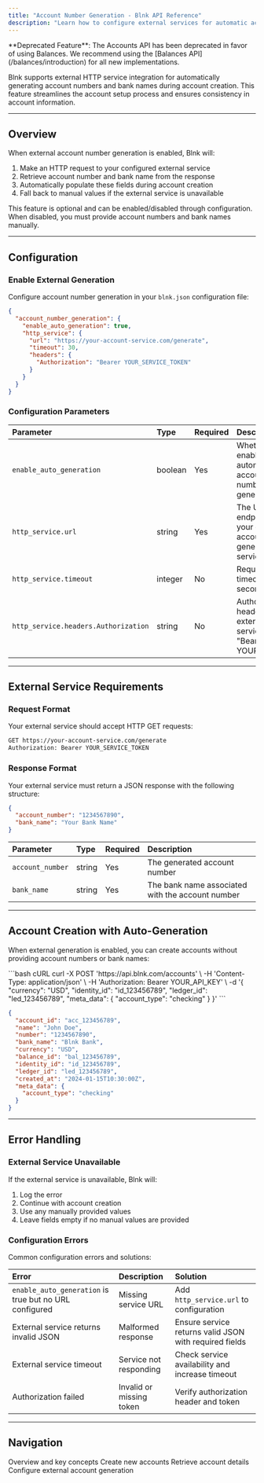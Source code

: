 ```yaml
---
title: "Account Number Generation - Blnk API Reference"
description: "Learn how to configure external services for automatic account number and bank name generation in Blnk with comprehensive setup guides and examples."
---
```



<Warning>
**Deprecated Feature**: The Accounts API has been deprecated in favor of using Balances. We recommend using the [Balances API](/balances/introduction) for all new implementations.
</Warning>

Blnk supports external HTTP service integration for automatically generating account numbers and bank names during account creation. This feature streamlines the account setup process and ensures consistency in account information.

---

## Overview

When external account number generation is enabled, Blnk will:

1. Make an HTTP request to your configured external service
2. Retrieve account number and bank name from the response
3. Automatically populate these fields during account creation
4. Fall back to manual values if the external service is unavailable

<Info>
This feature is optional and can be enabled/disabled through configuration. When disabled, you must provide account numbers and bank names manually.
</Info>

---

## Configuration

### Enable External Generation

Configure account number generation in your `blnk.json` configuration file:

```json
{
  "account_number_generation": {
    "enable_auto_generation": true,
    "http_service": {
      "url": "https://your-account-service.com/generate",
      "timeout": 30,
      "headers": {
        "Authorization": "Bearer YOUR_SERVICE_TOKEN"
      }
    }
  }
}
```

### Configuration Parameters

| Parameter | Type | Required | Description | Environment Variable |
|:----------|:-----|:---------|:------------|:---------------------|
| `enable_auto_generation` | boolean | Yes | Whether to enable automatic account number generation | `BLNK_ACCOUNT_NUMBER_GENERATION_ENABLE_AUTO_GENERATION` |
| `http_service.url` | string | Yes | The URL endpoint of your external account generation service | `BLNK_ACCOUNT_NUMBER_GENERATION_HTTP_SERVICE_URL` |
| `http_service.timeout` | integer | No | Request timeout in seconds | `BLNK_ACCOUNT_NUMBER_GENERATION_HTTP_SERVICE_TIMEOUT` |
| `http_service.headers.Authorization` | string | No | Authorization header for the external service (e.g., "Bearer YOUR_TOKEN") | `BLNK_ACCOUNT_NUMBER_GENERATION_HTTP_SERVICE_HEADERS_AUTHORIZATION` |

---

## External Service Requirements

### Request Format

Your external service should accept HTTP GET requests:

```bash
GET https://your-account-service.com/generate
Authorization: Bearer YOUR_SERVICE_TOKEN
```

### Response Format

Your external service must return a JSON response with the following structure:

```json
{
  "account_number": "1234567890",
  "bank_name": "Your Bank Name"
}
```

| Parameter | Type | Required | Description |
|:----------|:-----|:---------|:------------|
| `account_number` | string | Yes | The generated account number |
| `bank_name` | string | Yes | The bank name associated with the account number |

---

## Account Creation with Auto-Generation

When external generation is enabled, you can create accounts without providing account numbers or bank names:

<CodeGroup>
```bash cURL
curl -X POST 'https://api.blnk.com/accounts' \
  -H 'Content-Type: application/json' \
  -H 'Authorization: Bearer YOUR_API_KEY' \
  -d '{
    "currency": "USD",
    "identity_id": "id_123456789",
    "ledger_id": "led_123456789",
    "meta_data": {
      "account_type": "checking"
    }
  }'
```

```json Success
{
  "account_id": "acc_123456789",
  "name": "John Doe",
  "number": "1234567890",
  "bank_name": "Blnk Bank",
  "currency": "USD",
  "balance_id": "bal_123456789",
  "identity_id": "id_123456789",
  "ledger_id": "led_123456789",
  "created_at": "2024-01-15T10:30:00Z",
  "meta_data": {
    "account_type": "checking"
  }
}
```
</CodeGroup>

---

## Error Handling

### External Service Unavailable

If the external service is unavailable, Blnk will:

1. Log the error
2. Continue with account creation
3. Use any manually provided values
4. Leave fields empty if no manual values are provided

### Configuration Errors

Common configuration errors and solutions:

| Error | Description | Solution |
|:------|:------------|:---------|
| `enable_auto_generation` is true but no URL configured | Missing service URL | Add `http_service.url` to configuration |
| External service returns invalid JSON | Malformed response | Ensure service returns valid JSON with required fields |
| External service timeout | Service not responding | Check service availability and increase timeout |
| Authorization failed | Invalid or missing token | Verify authorization header and token |


---

## Navigation

<CardGroup cols={3}>
<Card title="Introduction" icon="book-user" href="/accounts/introduction">
  Overview and key concepts
</Card>

<Card title="Create Account" icon="code" href="/accounts/create-account">
  Create new accounts
</Card>

<Card title="Get Account" icon="code" href="/accounts/get-account">
  Retrieve account details
</Card>

<Card title="Account Number Generation" icon="gear" href="/accounts/account-number-generation">
  Configure external account generation
</Card>


</CardGroup>

<NeedHelp /> 